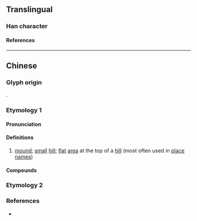 {{also|垴}}
{{character info}}
==Translingual==

===Han character===
{{Han char|rn=32|rad=土|as=09|sn=12|four=|canj=GVVW|ids=⿰土𡿺}}

====References====
{{Han ref|kx=0234.271|hdz=10469.150|uh=5816}}

----

==Chinese==
{{zh-forms|t2=垴|s=垴}}

===Glyph origin===
{{Han compound|土|𡿺|ls=psc|c1=s|c2=p|t1=earth|no_och2=y}}.

===Etymology 1===

====Pronunciation====
{{zh-pron
|m=nǎo
|c=nou5
|mn-t=nao2
|w=3nau
|mc=
|oc=
|cat=n
}}

====Definitions====
{{zh-hanzi}}

# {{lb|zh|dialectal}} [[mound]]; [[small]] [[hill]]; [[flat]] [[area]] at the top of a [[hill]] (most often used in [[place]] [[name]]s) {{attn|zh|please check}}

====Compounds====
{{zh-der|南堖|沙洲堖|西堖包|鬥牛堖|亮家堖|涂家堖|大堖寨}}

===Etymology 2===
{{zh-see|腦|v}}

===References===
* {{R:yue:Jyutping Database}}